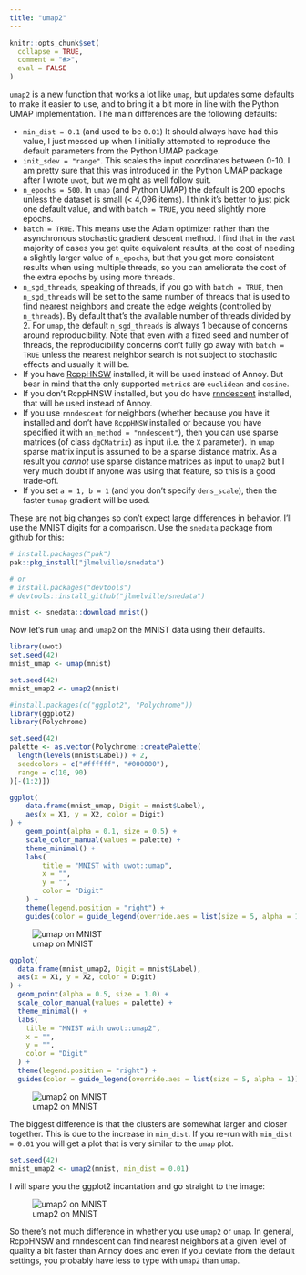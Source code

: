 ```yaml
---
title: "umap2"
---
```


```r
knitr::opts_chunk$set(
  collapse = TRUE,
  comment = "#>",
  eval = FALSE
)
```

`umap2` is a new function that works a lot like `umap`, but updates some
defaults to make it easier to use, and to bring it a bit more in line with the
Python UMAP implementation. The main differences are the following defaults:

* `min_dist = 0.1` (and used to be `0.01`) It should always
have had this value, I just messed up when I initially attempted to reproduce
the default parameters from the Python UMAP package.
* `init_sdev = "range"`. This scales the input coordinates between 0-10. I am
pretty sure that this was introduced in the Python UMAP package after I wrote
`uwot`, but we might as well follow suit.
* `n_epochs = 500`. In `umap` (and Python UMAP) the default is 200 epochs unless
the dataset is small (< 4,096 items). I think it's better to just pick one
default value, and with `batch = TRUE`, you need slightly more epochs.
* `batch = TRUE`. This means use the Adam optimizer rather than the asynchronous
stochastic gradient descent method. I find that in the vast majority of cases
you get quite equivalent results, at the cost of needing a slightly larger value
of `n_epochs`, but that you get more consistent results when using multiple
threads, so you can ameliorate the cost of the extra epochs by using more
threads.
* `n_sgd_threads`, speaking of threads, if you go with `batch = TRUE`, then
`n_sgd_threads` will be set to the same number of threads that is used to find
nearest neighbors and create the edge weights (controlled by `n_threads`). By
default that's the available number of threads divided by 2. For `umap`, the
default `n_sgd_threads` is always 1 because of concerns around reproducibility.
Note that even with a fixed seed and number of threads, the reproducibility 
concerns don't fully go away with `batch = TRUE` unless the nearest neighbor
search is not subject to stochastic effects and usually it will be.
* If you have [RcppHNSW](https://cran.r-project.org/package=RcppHNSW) 
installed, it will be used instead of Annoy. But bear in mind that the only
supported `metric`s are `euclidean` and `cosine`.
* If you don't RcppHNSW installed, but you do have
[rnndescent](https://cran.r-project.org/package=rnndescent) installed, that will
be used instead of Annoy.
* If you use `rnndescent` for neighbors (whether because you have it installed
and don't have `RcppHNSW` installed or because you have specified it with
`nn_method = "nndescent"`), then you can use sparse matrices (of class
`dgCMatrix`) as input (i.e. the `X` parameter). In `umap` sparse matrix input is
assumed to be a sparse distance matrix. As a result you *cannot* use sparse
distance matrices as input to `umap2` but I very much doubt if anyone was using
that feature, so this is a good trade-off.
* If you set `a = 1, b = 1` (and you don't specify `dens_scale`), then the
faster `tumap` gradient will be used.

These are not big changes so don't expect large differences in behavior. I'll
use the MNIST digits for a comparison. Use the `snedata` package from github for
this:

```r
# install.packages("pak")
pak::pkg_install("jlmelville/snedata")

# or
# install.packages("devtools")
# devtools::install_github("jlmelville/snedata")
```

```r
mnist <- snedata::download_mnist()
```

Now let's run `umap` and `umap2` on the MNIST data using their defaults.

```r
library(uwot)
set.seed(42)
mnist_umap <- umap(mnist)
```

```r
set.seed(42)
mnist_umap2 <- umap2(mnist)
```


```r
#install.packages(c("ggplot2", "Polychrome"))
library(ggplot2)
library(Polychrome)

set.seed(42)
palette <- as.vector(Polychrome::createPalette(
  length(levels(mnist$Label)) + 2,
  seedcolors = c("#ffffff", "#000000"),
  range = c(10, 90)
)[-(1:2)])
```


```r
ggplot(
    data.frame(mnist_umap, Digit = mnist$Label),
    aes(x = X1, y = X2, color = Digit)
) +
    geom_point(alpha = 0.1, size = 0.5) +
    scale_color_manual(values = palette) +
    theme_minimal() +
    labs(
        title = "MNIST with uwot::umap",
        x = "",
        y = "",
        color = "Digit"
    ) +
    theme(legend.position = "right") +
    guides(color = guide_legend(override.aes = list(size = 5, alpha = 1)))
```

![umap on MNIST](img/umap2/umap.png)

```r
ggplot(
  data.frame(mnist_umap2, Digit = mnist$Label),
  aes(x = X1, y = X2, color = Digit)
) +
  geom_point(alpha = 0.5, size = 1.0) +
  scale_color_manual(values = palette) +
  theme_minimal() +
  labs(
    title = "MNIST with uwot::umap2",
    x = "",
    y = "",
    color = "Digit"
  ) +
  theme(legend.position = "right") +
  guides(color = guide_legend(override.aes = list(size = 5, alpha = 1)))
```

![umap2 on MNIST](img/umap2/umap2.png)

The biggest difference is that the clusters are somewhat larger and closer
together. This is due to the increase in `min_dist`. If you re-run with
`min_dist = 0.01` you will get a plot that is very similar to the `umap` plot.

```r
set.seed(42)
mnist_umap2 <- umap2(mnist, min_dist = 0.01)
```

I will spare you the ggplot2 incantation and go straight to the image:

![umap2 on MNIST](img/umap2/umap2_md001.png)

So there's not much difference in whether you use `umap2` or `umap`. In general,
RcppHNSW and rnndescent can find nearest neighbors at a given level of quality
a bit faster than Annoy does and even if you deviate from the default settings,
you probably have less to type with `umap2` than `umap`.
